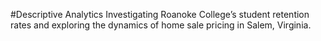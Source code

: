 #Descriptive Analytics
Investigating Roanoke College's student retention rates and exploring the dynamics of home sale pricing in Salem, Virginia.
